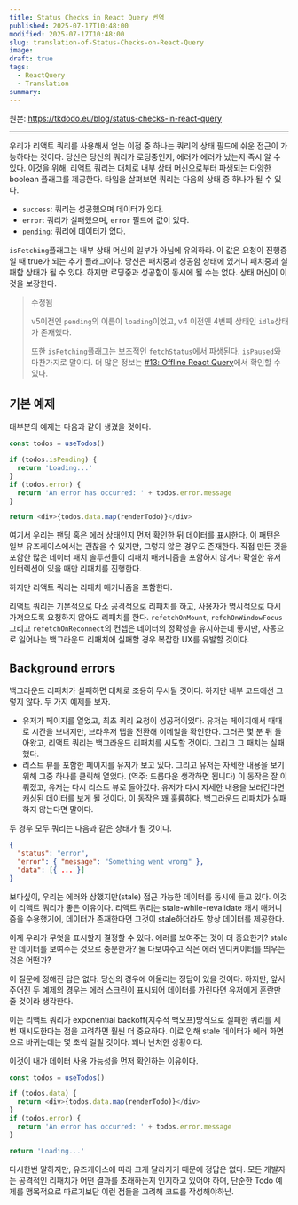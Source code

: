 ```yaml
---
title: Status Checks in React Query 번역
published: 2025-07-17T10:48:00
modified: 2025-07-17T10:48:00
slug: translation-of-Status-Checks-on-React-Query
image: 
draft: true
tags:
  - ReactQuery
  - Translation
summary:
---
```

원본: https://tkdodo.eu/blog/status-checks-in-react-query

---
우리가 리액트 쿼리를 사용해서 얻는 이점 중 하나는 쿼리의 상태 필드에 쉬운 접근이 가능하다는 것이다. 당신은 당신의 쿼리가 로딩중인지, 에러가 에러가 났는지 즉시 알 수 있다. 이것을 위해, 리액트 쿼리는 대체로 내부 상태 머신으로부터 파생되는 다양한 boolean 플래그를 제공한다. 타입을 살펴보면 쿼리는 다음의 상태 중 하나가 될 수 있다.
- `success`: 쿼리는 성공했으며 데이터가 있다.
- `error`: 쿼리가 실패했으며, `error` 필드에 값이 있다.
- `pending`: 쿼리에 데이터가 없다.

`isFetching`플래그는 내부 상태 머신의 일부가 아님에 유의하라. 이 값은 요청이 진행중일 때 true가 되는 추가 플래그이다. 당신은 패치중과 성공함 상태에 있거나 패치중과 실패함 상태가 될 수 있다. 하지만 로딩중과 성공함이 동시에 될 수는 없다. 상태 머신이 이것을 보장한다.

> 수정됨
>
> v5이전엔 `pending`의 이름이 `loading`이었고, v4 이전엔 4번째 상태인 `idle`상태가 존재했다.
>
> 또한 `isFetching`플래그는 보조적인 `fetchStatus`에서 파생된다. `isPaused`와 마찬가지로 말이다. 더 많은 정보는 [#13: Offline React Query](https://tkdodo.eu/blog/offline-react-query)에서 확인할 수 있다.

## 기본 예제
대부분의 예제는 다음과 같이 생겼을 것이다.
```ts
const todos = useTodos()

if (todos.isPending) {
  return 'Loading...'
}
if (todos.error) {
  return 'An error has occurred: ' + todos.error.message
}

return <div>{todos.data.map(renderTodo)}</div>
```

여기서 우리는 팬딩 혹은 에러 상태인지 먼저 확인한 뒤 데이터를 표시한다. 이 패턴은 일부 유즈케이스에서는 괜찮을 수 있지만, 그렇지 않은 경우도 존재한다. 직접 만든 것을 포함한 많은 데이터 패치 솔루션들이 리패치 매커니즘을 포함하지 않거나 확실한 유저 인터렉션이 있을 때만 리패치를 진행한다.

하지만 리액트 쿼리는 리패치 매커니즘을 포함한다.

리액트 쿼리는 기본적으로 다소 공격적으로 리패치를 하고, 사용자가 명시적으로 다시 가져오도록 요청하지 않아도 리패치를 한다. `refetchOnMount`, `refchOnWindowFocus`그리고 `refetchOnReconnect`의 컨셉은 데이터의 정확성을 유지하는데 좋지만, 자동으로 일어나는 백그라운드 리패치에 실패할 경우 복잡한 UX를 유발할 것이다.

## Background errors
백그라운드 리패치가 실패하면 대체로 조용히 무시될 것이다. 하지만 내부 코드에선 그렇지 않다. 두 가지 예제를 보자.

- 유저가 페이지를 열었고, 최초 쿼리 요청이 성공적이었다. 유저는 페이지에서 때때로 시간을 보내지만, 브라우저 탭을 전환해 이메일을 확인한다. 그러곤 몇 분 뒤 돌아왔고, 리액트 쿼리는 백그라운드 리패치를 시도할 것이다. 그리고 그 패치는 실패했다.
- 리스트 뷰를 포함한 페이지를 유저가 보고 있다. 그리고 유저는 자세한 내용을 보기 위해 그중 하나를 클릭해 열었다. (역주: 드롭다운 생각하면 됩니다) 이 동작은 잘 이뤄졌고, 유저는 다시 리스트 뷰로 돌아갔다. 유저가 다시 자세한 내용을 보러간다면 캐싱된 데이터를 보게 될 것이다. 이 동작은 꽤 훌륭하다. 백그라운드 리패치가 실패하지 않는다면 말이다.

두 경우 모두 쿼리는 다음과 같은 상태가 될 것이다.
```json
{
  "status": "error",
  "error": { "message": "Something went wrong" },
  "data": [{ ... }]
}
```
보다싶이, 우리는 에러와 상했지만(stale) 접근 가능한 데이터를 동시에 들고 있다. 이것이 리액트 쿼리가 좋은 이유이다. 리액트 쿼리는 stale-while-revalidate 캐시 매커니즘을 수용했기에, 데이터가 존재한다면 그것이 stale하더라도 항상 데이터를 제공한다.

이제 우리가 무엇을 표시할지 결정할 수 있다. 에러를 보여주는 것이 더 중요한가? stale한 데이터를 보여주는 것으로 충분한가? 둘 다보여주고 작은 에러 인디케이터를 띄우는 것은 어떤가?

이 질문에 정해진 답은 없다. 당신의 경우에 어울리는 정답이 있을 것이다. 하지만, 앞서 주어진 두 예제의 경우는 에러 스크린이 표시되어 데이터를 가린다면 유저에게 혼란만 줄 것이라 생각한다.

이는 리액트 쿼리가 exponential backoff(지수적 백오프)방식으로 실패한 쿼리를 세 번 재시도한다는 점을 고려하면 훨씬 더 중요하다. 이로 인해 stale 데이터가 에러 화면으로 바뀌는데는 몇 초씩 걸릴 것이다. 꽤나 난처한 상황이다.

이것이 내가 데이터 사용 가능성을 먼저 확인하는 이유이다.
```ts
const todos = useTodos()

if (todos.data) {
  return <div>{todos.data.map(renderTodo)}</div>
}
if (todos.error) {
  return 'An error has occurred: ' + todos.error.message
}

return 'Loading...'
```

다시한번 말하지만, 유즈케이스에 따라 크게 달라지기 때문에 정답은 없다. 모든 개발자는 공격적인 리패치가 어떤 결과를 초래하는지 인지하고 있어야 하며, 단순한 Todo 예제를 맹목적으로 따르기보단 이런 점들을 고려해 코드를 작성해야하낟.
